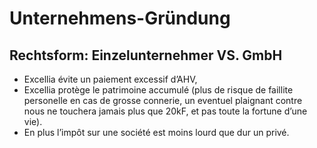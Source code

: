 # Unternehmens-Gründung

## Rechtsform: Einzelunternehmer VS. GmbH

+ Excellia évite un paiement excessif d’AHV, 
+ Excellia protège le patrimoine accumulé (plus de risque de faillite personelle en cas de grosse connerie, un eventuel plaignant contre nous ne touchera jamais plus que 20kF, et pas toute la fortune d’une vie). 
+ En plus l’impôt sur une société est moins lourd que dur un privé.
